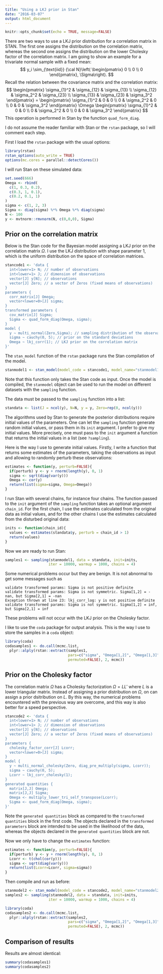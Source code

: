 ```yaml
---
title: "Using a LKJ prior in Stan"
date: "2016-03-07"
output: html_document
---
```


```r
knitr::opts_chunk$set(echo = TRUE, message=FALSE)
```

There are two ways to use a LKJ prior distribution for a correlation matrix in STAN. The first one assigns the distribution on the correlation matrix, whereas the second one assigns the distribution on the lower Cholesky factor of the correlation matrix. 
I am going to show an example for a trivariate normal sample with a fixed mean:
$$
y_i \sim_{\text{iid}} {\cal N}\left(
\begin{pmatrix}
0 \\ 0 \\ 0
\end{pmatrix}, \Sigma\right).
$$
Recall the relation between the covariance matrix and the correlation matrix:
$$
\begin{pmatrix}
\sigma_{1}^2 & \sigma_{12} & \sigma_{13} \\
\sigma_{12} & \sigma_2^2 & \sigma_{23} \\
\sigma_{13} & \sigma_{23} & \sigma_3^2
\end{pmatrix}
= 
\begin{pmatrix}
\sigma_{1}^2 & 0 & 0 \\
0 & \sigma_2^2 & 0 \\
0 & 0 & \sigma_3^2
\end{pmatrix}
\Omega 
\begin{pmatrix}
\sigma_{1}^2 & 0 & 0 \\
0 & \sigma_2^2 & 0 \\
0 & 0 & \sigma_3^2
\end{pmatrix}
$$
This operation is performed in Stan by the function `quad_form_diag`. 

I do not assume the reader familiar with Stan or the `rstan` package, so I will comment each step. 

First I load the `rstan` package with the usual options:

```r
library(rstan)
rstan_options(auto_write = TRUE)
options(mc.cores = parallel::detectCores())
```

I will run Stan on these simulated data:

```r
set.seed(666)
Omega <- rbind(
  c(1, 0.3, 0.2),
  c(0.3, 1, 0.1),
  c(0.2, 0.1, 1)
)
sigma <- c(1, 2, 3)
Sigma <- diag(sigma) %*% Omega %*% diag(sigma)
N <- 100
y <- mvtnorm::rmvnorm(N, c(0,0,0), Sigma)
```


## Prior on the correlation matrix

Below is the Stan code for the Bayesian model assigning a LKJ prior on the correlation matrix $\Omega$. 
I use the LKJ distribution with shape parameter $1$, which is the uniform distribution on the space of correlation matrices.

```r
stancode1 <- 'data {
  int<lower=1> N; // number of observations
  int<lower=1> J; // dimension of observations
  vector[J] y[N]; // observations
  vector[J] Zero; // a vector of Zeros (fixed means of observations)
}
parameters {
  corr_matrix[J] Omega; 
  vector<lower=0>[J] sigma; 
}
transformed parameters {
  cov_matrix[J] Sigma; 
  Sigma <- quad_form_diag(Omega, sigma); 
}
model {
  y ~ multi_normal(Zero,Sigma); // sampling distribution of the observations
  sigma ~ cauchy(0, 5); // prior on the standard deviations
  Omega ~ lkj_corr(1); // LKJ prior on the correlation matrix 
}'
```

The `stan_model` function of the `rstan` package runs the Stan compilation of the model. 

```r
stanmodel1 <- stan_model(model_code = stancode1, model_name="stanmodel1")
```

Note that this function only takes the Stan code as input. Once the model is compiled, the `stanmodel` object can be used to run the model on different datasets with the `sampling` function. 

The data must be passed to the `sampling` function into a list:

```r
standata <- list(J = ncol(y), N=N, y = y, Zero=rep(0, ncol(y)))
```

The algorithms used by Stan to generate the posterior distributions require initial values of the parameters. One can let the `sampling` function generate random initial values, or pass them in its `init` argument. I prefer to give my initial values. More precisely, one must pass to the `init` argument a function that returns the initial values in a list (see `?sampling`). 

Here is the way I use to generate initial values. Firstly, I write a function that returns some estimates of the parameters, taking the observations as input and allowing to randomly perturb these observations:  

```r
estimates <- function(y, perturb=FALSE){
  if(perturb) y <- y + rnorm(length(y), 0, 1)
  sigma <- sqrt(diag(var(y)))
  Omega <- cor(y)
  return(list(sigma=sigma, Omega=Omega))
}
```

I run Stan with several chains, for instance four chains. The function passed to the `init` argument of the `sampling` function takes an optional argument `chain_id`. For the first chain, I use the estimates calculated from the original data as initial values, and for the other chains I use the estimates calculated from the disturbed original data:

```r
inits <- function(chain_id){
  values <- estimates(standata$y, perturb = chain_id > 1)
  return(values)
}
```

Now we are ready to run Stan:

```r
samples1 <- sampling(stanmodel1, data = standata, init=inits, 
                    iter = 10000, warmup = 1000, chains = 4)
```

Some numerical problems occur but they are benign. It is not abnormal to get some messages such as 
```
validate transformed params: Sigma is not positive definite
validate transformed params: Sigma is not symmetric. Sigma[1,2] = -nan, but Sigma[2,1] = -nan 
Exception thrown at line 23: lkj_corr_log: y is not positive definite
validate transformed params: Sigma is not symmetric. Sigma[1,2] = inf, but Sigma[2,1] = inf
```

These problems will not occur with the LKJ prior on the Cholesky factor. 

I like to use the `coda` package for output analysis. 
This is the way I use to store the samples in a `coda` object:

```r
library(coda)
codasamples1 <- do.call(mcmc.list, 
  plyr::alply(rstan::extract(samples1, 
                             pars=c("sigma", "Omega[1,2]", "Omega[1,3]", "Omega[2,3]"), 
                             permuted=FALSE), 2, mcmc))
```


## Prior on the Cholesky factor 

The correlation matrix $\Omega$ has a Cholesky factorization $\Omega = LL'$ where $L$ is a lower triangular matrix. 
Instead of assigning a prior distribution on $\Omega$, on can assign a prior dsitribution on $L$. By this way, the numerical problems encountered with the previous way are overcome, and this way is also better for a speed perspective. 

```r
stancode2 <- 'data {
  int<lower=1> N; // number of observations
  int<lower=1> J; // dimension of observations
  vector[J] y[N]; // observations
  vector[J] Zero; // a vector of Zeros (fixed means of observations)
}
parameters {
  cholesky_factor_corr[J] Lcorr;  
  vector<lower=0>[J] sigma; 
}
model {
  y ~ multi_normal_cholesky(Zero, diag_pre_multiply(sigma, Lcorr));
  sigma ~ cauchy(0, 5);
  Lcorr ~ lkj_corr_cholesky(1);
}
generated quantities {
  matrix[J,J] Omega;
  matrix[J,J] Sigma;
  Omega <- multiply_lower_tri_self_transpose(Lcorr);
  Sigma <- quad_form_diag(Omega, sigma); 
}'
```

Note the `generated quantities` block as compared to the `transformed quantities` block in the first code. The objects declared in the `transformed parameters` block are intended to be used in the likelihood of the data, whereas the objects declared in the `generated quantities` block are not.

Now we only have to change the `estimates` function:
```r
estimates <- function(y, perturb=FALSE){
  if(perturb) y <- y + rnorm(length(y), 0, 1)
  Lcorr <- t(chol(cor(y)))
  sigma <- sqrt(diag(var(y)))
  return(list(Lcorr=Lcorr, sigma=sigma))
}
```

Then compile and run as before:

```r
stanmodel2 <- stan_model(model_code = stancode2, model_name="stanmodel2")
samples2 <- sampling(stanmodel2, data = standata, init=inits, 
                    iter = 10000, warmup = 1000, chains = 4)
```

```r
library(coda)
codasamples2 <- do.call(mcmc.list, 
  plyr::alply(rstan::extract(samples2, 
                             pars=c("sigma", "Omega[1,2]", "Omega[1,3]", "Omega[2,3]"), 
                             permuted=FALSE), 2, mcmc))
```

## Comparison of results 

Results are almost identical:

```r
summary(codasamples1)
summary(codasamples2)
```

